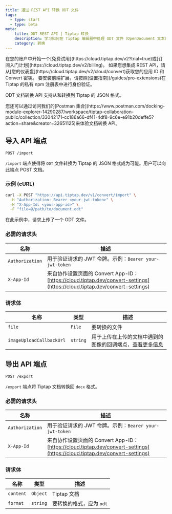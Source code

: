 ```yaml
---
title: 通过 REST API 转换 ODT 文件
tags:
  - type: start
  - type: beta
meta:
    title: ODT REST API | Tiptap 转换
    description: 学习如何在 Tiptap 编辑器中处理 ODT 文件（OpenDocument 文本），包括编辑器内的导入/导出和 REST API 的使用。
    category: 转换
---
```



<Requirements>
    <RequirementItem label="1. 激活试用或订阅">
        在您的账户中开始一个[免费试用](https://cloud.tiptap.dev/v2?trial=true)或[订阅入门计划](https://cloud.tiptap.dev/v2/billing)。
    </RequirementItem>
    <RequirementItem label="2. 配置 Convert 应用">
        如果您想集成 REST API，请从[您的仪表盘](https://cloud.tiptap.dev/v2/cloud/convert)获取您的应用 ID 和 Convert 密钥。
    </RequirementItem>
    <RequirementItem label="3. 从私有注册表安装">
        要安装前端扩展，请按照[设置指南](/guides/pro-extensions)在 Tiptap 的私有 npm 注册表中进行身份验证。
    </RequirementItem>
</Requirements>

ODT 文档转换 API 支持从和转换到 Tiptap 的 JSON 格式。

<Callout title="查看 Postman 集合" variant="hint">
    您还可以通过访问我们的[Postman
    集合](https://www.postman.com/docking-module-explorer-14290287/workspace/tiptap-collaboration-public/collection/33042171-cc186a66-df41-4df8-9c6e-e91b20deffe5?action=share&creator=32651125)来体验文档转换 API。
</Callout>

## 导入 API 端点
`POST /import`

`/import` 端点使得将 `ODT` 文件转换为 Tiptap 的 JSON 格式成为可能。用户可以向此端点 POST 文档。

### 示例 (cURL)
 ```bash
 curl -X POST "https://api.tiptap.dev/v1/convert/import" \
   -H "Authorization: Bearer <your-jwt-token>" \
   -H "X-App-Id: <your-app-id>" \
   -F "file=@/path/to/document.odt"
 ```
在此示例中，请求上传了一个 ODT 文件。

### 必需的请求头

| 名称              | 描述                                                                                                                                     |
|------------------|--------------------------------------------------------------------------------------------------------------------------------------------|
| `Authorization`  | 用于验证请求的 JWT 令牌。示例：`Bearer your-jwt-token`                                                                                     |
| `X-App-Id`       | 来自协作设置页面的 Convert App-ID：[https://cloud.tiptap.dev/convert-settings](https://cloud.tiptap.dev/convert-settings) |

### 请求体

| 名称                     | 类型     | 描述                                                                                                                   |
|-------------------------|----------|------------------------------------------------------------------------------------------------------------------------|
| `file`                  | `File`   | 要转换的文件                                                                                                           |
| `imageUploadCallbackUrl`| `string` | 用于上传在上传的文档中遇到的图像的回调端点，[查看更多信息](#image-uploading)                   |

## 导出 API 端点
`POST /export`

`/export` 端点将 Tiptap 文档转换回 `docx` 格式。

### 必需的请求头

| 名称              | 描述                                                                                                                                     |
|------------------|--------------------------------------------------------------------------------------------------------------------------------------------|
| `Authorization`  | 用于验证请求的 JWT 令牌。示例：`Bearer your-jwt-token`                                                                                     |
| `X-App-Id`       | 来自协作设置页面的 Convert App-ID：[https://cloud.tiptap.dev/convert-settings](https://cloud.tiptap.dev/convert-settings) |

### 请求体

| 名称        | 类型     | 描述                                   |
|-------------|----------|----------------------------------------|
| `content`   | `Object` | Tiptap 文档                            |
| `format`    | `string` | 要转换的格式，应为 `odt`               |